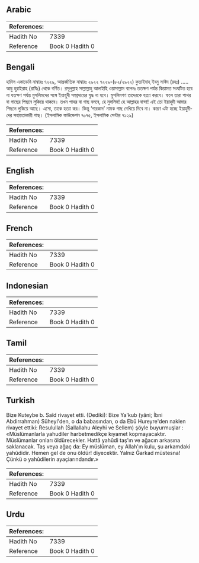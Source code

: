 ## Arabic


<div dir="rtl" lang="ar" style={{fontSize:'larger',backgroundColor:'#f8f9fa',padding:20}}>

</div>
<div style={{backgroundColor:'#f8f9fa',padding:20, marginBottom: 10}}><table> <thead> <tr> <th>References:</th> <th></th> </tr> </thead> <tbody><tr><td>Hadith No</td><td>7339</td></tr><tr><td>Reference</td><td>Book 0 Hadith 0</td></tr></tbody></table></div>

## Bengali


<div dir="ltr" lang="bn" style={{fontSize:'larger',backgroundColor:'#f8f9fa',padding:20}}>
হাদিস একাডেমি নাম্বারঃ ৭২২৯, আন্তর্জাতিক নাম্বারঃ ২৯২২ ৭২২৯-(৮২/২৯২২) কুতাইবাহ্ ইবনু সাঈদ (রহঃ) ..... আবু হুরাইরাহ (রাযিঃ) থেকে বর্ণিত। রসূলুল্লাহ সাল্লাল্লাহু আলাইহি ওয়াসাল্লাম বলেনঃ ততক্ষণ পর্যন্ত কিয়ামত সংঘটিত হবে না যতক্ষণ পর্যন্ত মুসলিমদের সঙ্গে ইয়াহুদী সম্প্রদায়ের যুদ্ধ না হবে। মুসলিমগণ তাদেরকে হত্যা করবে। ফলে তারা পাথর বা গাছের পিছনে লুকিয়ে থাকবে। তখন পাথর বা গাছ বলবে, হে মুসলিম! হে আল্লাহর বান্দা! এই তো ইয়াহুদী আমার পিছনে লুকিয়ে আছে। এসো, তাকে হত্যা কর। কিন্তু ‘গারকাদ’ নামক গাছ দেখিয়ে দিবে না। কারণ এটা হচ্ছে ইয়াহুদীদের সহায়তাকারী গাছ। (ইসলামিক ফাউন্ডেশন ৭০৭৫, ইসলামিক সেন্টার ৭১২৯)
</div>
<div style={{backgroundColor:'#f8f9fa',padding:20, marginBottom: 10}}><table> <thead> <tr> <th>References:</th> <th></th> </tr> </thead> <tbody><tr><td>Hadith No</td><td>7339</td></tr><tr><td>Reference</td><td>Book 0 Hadith 0</td></tr></tbody></table></div>

## English


<div dir="ltr" lang="en" style={{fontSize:'larger',backgroundColor:'#f8f9fa',padding:20}}>

</div>
<div style={{backgroundColor:'#f8f9fa',padding:20, marginBottom: 10}}><table> <thead> <tr> <th>References:</th> <th></th> </tr> </thead> <tbody><tr><td>Hadith No</td><td>7339</td></tr><tr><td>Reference</td><td>Book 0 Hadith 0</td></tr></tbody></table></div>

## French


<div dir="ltr" lang="fr" style={{fontSize:'larger',backgroundColor:'#f8f9fa',padding:20}}>

</div>
<div style={{backgroundColor:'#f8f9fa',padding:20, marginBottom: 10}}><table> <thead> <tr> <th>References:</th> <th></th> </tr> </thead> <tbody><tr><td>Hadith No</td><td>7339</td></tr><tr><td>Reference</td><td>Book 0 Hadith 0</td></tr></tbody></table></div>

## Indonesian


<div dir="ltr" lang="id" style={{fontSize:'larger',backgroundColor:'#f8f9fa',padding:20}}>

</div>
<div style={{backgroundColor:'#f8f9fa',padding:20, marginBottom: 10}}><table> <thead> <tr> <th>References:</th> <th></th> </tr> </thead> <tbody><tr><td>Hadith No</td><td>7339</td></tr><tr><td>Reference</td><td>Book 0 Hadith 0</td></tr></tbody></table></div>

## Tamil


<div dir="ltr" lang="ta" style={{fontSize:'larger',backgroundColor:'#f8f9fa',padding:20}}>

</div>
<div style={{backgroundColor:'#f8f9fa',padding:20, marginBottom: 10}}><table> <thead> <tr> <th>References:</th> <th></th> </tr> </thead> <tbody><tr><td>Hadith No</td><td>7339</td></tr><tr><td>Reference</td><td>Book 0 Hadith 0</td></tr></tbody></table></div>

## Turkish


<div dir="ltr" lang="tr" style={{fontSize:'larger',backgroundColor:'#f8f9fa',padding:20}}>
Bize Kuteybe b. Saîd rivayet etti. (Dediki): Bize Ya'kub (yâni; İbni Abdirrahman) Süheyl'den, o da babasından, o da Ebû Hureyre'den naklen rivayet ettiki: Resulullah (Sallallahu Aleyhi ve Sellem) şöyle buyurmuşlar : «Müslümanlarla yahudiler harbetmedikçe kıyamet kopmayacaktır. Müslümanlar onları öldürecekler. Hattâ yahûdi taş'ın ve ağacın arkasına saklanacak. Taş veya ağaç da: Ey müslüman, ey Allah'ın kulu, şu arkamdaki yahûdidir. Hemen gel de onu öldür! diyecektir. Yalnız Ğarkad müstesna! Çünkü o yahûdilerin ayaçiarındandır.»
</div>
<div style={{backgroundColor:'#f8f9fa',padding:20, marginBottom: 10}}><table> <thead> <tr> <th>References:</th> <th></th> </tr> </thead> <tbody><tr><td>Hadith No</td><td>7339</td></tr><tr><td>Reference</td><td>Book 0 Hadith 0</td></tr></tbody></table></div>

## Urdu


<div dir="rtl" lang="ur" style={{fontSize:'larger',backgroundColor:'#f8f9fa',padding:20}}>

</div>
<div style={{backgroundColor:'#f8f9fa',padding:20, marginBottom: 10}}><table> <thead> <tr> <th>References:</th> <th></th> </tr> </thead> <tbody><tr><td>Hadith No</td><td>7339</td></tr><tr><td>Reference</td><td>Book 0 Hadith 0</td></tr></tbody></table></div>